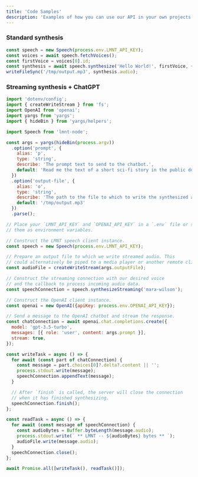 ```yaml
---
title: 'Code Samples'
description: 'Examples of how you can use our API in your own projects.' 
---
```



### Standard synthesis

```js
const speech = new Speech(process.env.LMNT_API_KEY);
const voices = await speech.fetchVoices();
const firstVoice = voices[0].id;
const synthesis = await speech.synthesize('Hello World!', firstVoice, { format: 'mp3' });
writeFileSync('/tmp/output.mp3', synthesis.audio);
```

### Streaming synthesis + ChatGPT

```js
import 'dotenv/config';
import { createWriteStream } from 'fs';
import OpenAI from 'openai';
import yargs from 'yargs';
import { hideBin } from 'yargs/helpers';

import Speech from 'lmnt-node';

const args = yargs(hideBin(process.argv))
  .option('prompt', {
    alias: 'p',
    type: 'string',
    describe: 'The prompt text to send to the chatbot.',
    default: 'Read me the text of a short sci-fi story in the public domain.',
  })
  .option('output-file', {
    alias: 'o',
    type: 'string',
    describe: 'The path to the file to which to write the synthesized audio.',
    default: '/tmp/output.mp3'
  })
  .parse();

// Place your `LMNT_API_KEY` and `OPENAI_API_KEY` in a `.env` file or set
// them as environment variables.

// Construct the LMNT speech client instance.
const speech = new Speech(process.env.LMNT_API_KEY);

// Prepare an output file to which we write streamed audio. This
// could alternatively be piped to a media player or another remote client.
const audioFile = createWriteStream(args.outputFile);

// Construct the streaming connection with our desired voice
// and the callback to process incoming audio data.
const speechConnection = speech.synthesizeStreaming('mara-wilson');

// Construct the OpenAI client instance.
const openai = new OpenAI({apiKey: process.env.OPENAI_API_KEY});

// Send a message to the OpenAI chatbot and stream the response.
const chatConnection = await openai.chat.completions.create({
  model: 'gpt-3.5-turbo',
  messages: [{ role: 'user', content: args.prompt }],
  stream: true,
});

const writeTask = async () => {
  for await (const part of chatConnection) {
    const message = part.choices[0]?.delta?.content || '';
    process.stdout.write(message);
    speechConnection.appendText(message);
  }

  // After `finish` is called, the server will close the connection
  // when it has finished synthesizing.
  speechConnection.finish();
};

const readTask = async () => {
  for await (const message of speechConnection) {
    const audioBytes = Buffer.byteLength(message.audio);
    process.stdout.write(` ** LMNT -- ${audioBytes} bytes ** `);
    audioFile.write(message.audio);
  }
  speechConnection.close();
};

await Promise.all([writeTask(), readTask()]);
```
